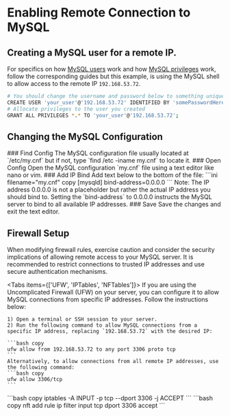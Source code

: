 
# Enabling Remote Connection to MySQL

## Creating a MySQL user for a remote IP.
For specifics on how [MySQL users](/mysql/setting-up-mysql#creating-a-mysql-user) work and how [MySQL privileges](/mysql/setting-up-mysql#setting-mysql-user-privileges) work, follow the corresponding guides but this example, is using the MySQL shell to allow access to the remote IP `192.168.53.72`.
```bash copy
# You should change the username and password below to something unique.
CREATE USER 'your_user'@'192.168.53.72' IDENTIFIED BY 'somePasswordHere';
# Allocate privileges to the user you created
GRANT ALL PRIVILEGES *.* TO 'your_user'@'192.168.53.72';
```

## Changing the MySQL Configuration

<Steps>
### Find Config
The MySQL configuration file usually located at `/etc/my.cnf` but if not, type `find /etc -iname my.cnf` to locate it.
### Open Config
Open the MySQL configuration `my.cnf` file using a text editor like nano or vim.
### Add IP Bind
Add text below to the bottom of the file:
```ini filename="my.cnf" copy
[mysqld]
bind-address=0.0.0.0
```
Note: The IP address 0.0.0.0 is not a placeholder but rather the actual IP address you should bind to. Setting the `bind-address` to 0.0.0.0 instructs the MySQL server to bind to all available IP addresses.
### Save
Save the changes and exit the text editor.

</Steps>

## Firewall Setup
When modifying firewall rules, exercise caution and consider the security implications of allowing remote access to your MySQL server. It is recommended to restrict connections to trusted IP addresses and use secure authentication mechanisms.

<Tabs items={['UFW', 'IPTables', 'NFTables']}>
  <Tab>
    If you are using the Uncomplicated Firewall (UFW) on your server, you can configure it to allow MySQL connections from specific IP addresses. Follow the instructions below:

    1) Open a terminal or SSH session to your server.
    2) Run the following command to allow MySQL connections from a specific IP address, replacing `192.168.53.72` with the desired IP:

    ```bash copy
    ufw allow from 192.168.53.72 to any port 3306 proto tcp
    ```
    Alternatively, to allow connections from all remote IP addresses, use the following command:
    ```bash copy
    ufw allow 3306/tcp
    ```
  </Tab>
  <Tab>
    ```bash copy
    iptables -A INPUT -p tcp --dport 3306 -j ACCEPT
    ```
  </Tab>
  <Tab>
    ```bash copy
    nft add rule ip filter input tcp dport 3306 accept
    ```
  </Tab>
</Tabs>
